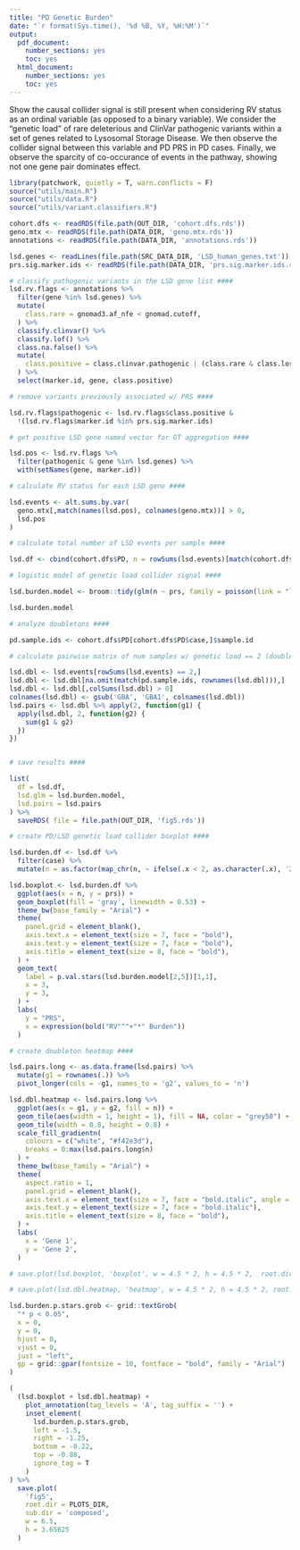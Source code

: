 ```yaml
---
title: "PD Genetic Burden"
date: "`r format(Sys.time(), '%d %B, %Y, %H:%M')`"
output:
  pdf_document:
    number_sections: yes
    toc: yes
  html_document:
    number_sections: yes
    toc: yes
---
```


Show the causal collider signal is still present when considering
RV status as an ordinal variable (as opposed to a binary variable).
We consider the "genetic load" of rare deleterious and ClinVar pathogenic variants
within a set of genes related to Lysosomal Storage Disease.
We then observe the collider signal between this variable and PD PRS in PD cases.
Finally, we observe the sparcity of co-occurance of events in the pathway,
showing not one gene pair dominates effect.


```r
library(patchwork, quietly = T, warn.conflicts = F)
source("utils/main.R")
source("utils/data.R")
source("utils/variant.classifiers.R")

cohort.dfs <- readRDS(file.path(OUT_DIR, 'cohort.dfs.rds'))
geno.mtx <- readRDS(file.path(DATA_DIR, 'geno.mtx.rds'))
annotations <- readRDS(file.path(DATA_DIR, 'annotations.rds'))

lsd.genes <- readLines(file.path(SRC_DATA_DIR, 'LSD_human_genes.txt'))
prs.sig.marker.ids <- readRDS(file.path(DATA_DIR, 'prs.sig.marker.ids.rds'))
```

```r
# classify pathogenic variants in the LSD gene list ####
lsd.rv.flags <- annotations %>%
  filter(gene %in% lsd.genes) %>%
  mutate(
    class.rare = gnomad3.af_nfe < gnomad.cutoff,
  ) %>%
  classify.clinvar() %>%
  classify.lof() %>%
  class.na.false() %>%
  mutate(
    class.positive = class.clinvar.pathogenic | (class.rare & class.loss.of.function)
  ) %>%
  select(marker.id, gene, class.positive)

# remove variants previously associated w/ PRS ####

lsd.rv.flags$pathogenic <- lsd.rv.flags$class.positive &
  !(lsd.rv.flags$marker.id %in% prs.sig.marker.ids)

# get positive LSD gene named vector for GT aggregation ####

lsd.pos <- lsd.rv.flags %>%
  filter(pathogenic & gene %in% lsd.genes) %>%
  with(setNames(gene, marker.id))

# calculate RV status for each LSD gene ####

lsd.events <- alt.sums.by.var(
  geno.mtx[,match(names(lsd.pos), colnames(geno.mtx))] > 0,
  lsd.pos
)

# calculate total number of LSD events per sample ####

lsd.df <- cbind(cohort.dfs$PD, n = rowSums(lsd.events)[match(cohort.dfs$PD$sample.id, rownames(lsd.events))])

# logistic model of genetic load collider signal ####

lsd.burden.model <- broom::tidy(glm(n ~ prs, family = poisson(link = "log"), data = lsd.df[lsd.df$case,]))

lsd.burden.model

# analyze doubletons ####

pd.sample.ids <- cohort.dfs$PD[cohort.dfs$PD$case,]$sample.id

# calculate pairwise matrix of num samples w/ genetic load == 2 (doubletons) ####

lsd.dbl <- lsd.events[rowSums(lsd.events) == 2,]
lsd.dbl <- lsd.dbl[na.omit(match(pd.sample.ids, rownames(lsd.dbl))),]
lsd.dbl <- lsd.dbl[,colSums(lsd.dbl) > 0]
colnames(lsd.dbl) <- gsub('GBA', 'GBA1', colnames(lsd.dbl))
lsd.pairs <- lsd.dbl %>% apply(2, function(g1) {
  apply(lsd.dbl, 2, function(g2) {
    sum(g1 & g2)
  })
})


# save results ####

list(
  df = lsd.df,
  lsd.glm = lsd.burden.model,
  lsd.pairs = lsd.pairs
) %>%
  saveRDS( file = file.path(OUT_DIR, 'fig5.rds'))
```
```r
# create PD/LSD genetic load collider boxplot ####

lsd.burden.df <- lsd.df %>%
  filter(case) %>%
  mutate(n = as.factor(map_chr(n, ~ ifelse(.x < 2, as.character(.x), '2+'))))

lsd.boxplot <- lsd.burden.df %>%
  ggplot(aes(x = n, y = prs)) +
  geom_boxplot(fill = 'gray', linewidth = 0.53) +
  theme_bw(base_family = "Arial") +
  theme(
    panel.grid = element_blank(),
    axis.text.x = element_text(size = 7, face = "bold"),
    axis.text.y = element_text(size = 7, face = "bold"),
    axis.title = element_text(size = 8, face = "bold"),
  ) +
  geom_text(
    label = p.val.stars(lsd.burden.model[2,5])[1,1],
    x = 3,
    y = 3,
  ) +
  labs(
    y = "PRS",
    x = expression(bold("RV"^"+"*" Burden"))
  )

# create doubleton heatmap ####

lsd.pairs.long <- as.data.frame(lsd.pairs) %>%
  mutate(g1 = rownames(.)) %>%
  pivot_longer(cols = -g1, names_to = 'g2', values_to = 'n')

lsd.dbl.heatmap <- lsd.pairs.long %>%
  ggplot(aes(x = g1, y = g2, fill = n)) +
  geom_tile(aes(width = 1, height = 1), fill = NA, color = "grey50") +
  geom_tile(width = 0.8, height = 0.8) +
  scale_fill_gradientn(
    colours = c("white", "#f42e3d"),
    breaks = 0:max(lsd.pairs.long$n)
  ) +
  theme_bw(base_family = "Arial") +
  theme(
    aspect.ratio = 1,
    panel.grid = element_blank(),
    axis.text.x = element_text(size = 7, face = "bold.italic", angle = 45, hjust = 1),
    axis.text.y = element_text(size = 7, face = "bold.italic"),
    axis.title = element_text(size = 8, face = "bold"),
  ) +
  labs(
    x = 'Gene 1',
    y = 'Gene 2',
  )

# save.plot(lsd.boxplot, 'boxplot', w = 4.5 * 2, h = 4.5 * 2,  root.dir = PLOTS_DIR, sub.dir = 'LSD.burden')

# save.plot(lsd.dbl.heatmap, 'heatmap', w = 4.5 * 2, h = 4.5 * 2, root.dir = PLOTS_DIR, sub.dir = 'LSD.burden')

lsd.burden.p.stars.grob <- grid::textGrob(
  "* p < 0.05",
  x = 0,
  y = 0,
  hjust = 0,
  vjust = 0,
  just = "left",
  gp = grid::gpar(fontsize = 10, fontface = "bold", family = "Arial")
)

(
  (lsd.boxplot + lsd.dbl.heatmap) +
    plot_annotation(tag_levels = 'A', tag_suffix = '') +
    inset_element(
      lsd.burden.p.stars.grob,
      left = -1.5,
      right = -1.25,
      bottom = -0.22,
      top = -0.88,
      ignore_tag = T
    )
) %>%
  save.plot(
    'fig5',
    root.dir = PLOTS_DIR,
    sub.dir = 'composed',
    w = 6.5,
    h = 3.65625
  )
```

